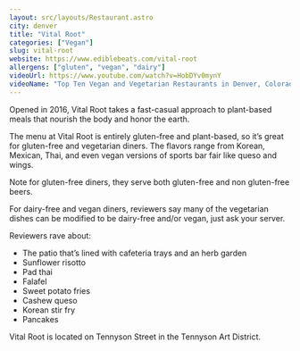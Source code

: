 ```yaml
---
layout: src/layouts/Restaurant.astro
city: denver
title: "Vital Root"
categories: ["Vegan"]
slug: vital-root
website: https://www.ediblebeats.com/vital-root
allergens: ["gluten", "vegan", "dairy"]
videoUrl: https://www.youtube.com/watch?v=HobDYv0mynY
videoName: "Top Ten Vegan and Vegetarian Restaurants in Denver, Colorado"
---
```


Opened in 2016, Vital Root takes a fast-casual approach to plant-based meals that nourish the body and honor the earth.

The menu at Vital Root is entirely gluten-free and plant-based, so it’s great for gluten-free and vegetarian diners. The flavors range from Korean, Mexican, Thai, and even vegan versions of sports bar fair like queso and wings.

Note for gluten-free diners, they serve both gluten-free and non gluten-free beers.

For dairy-free and vegan diners, reviewers say many of the vegetarian dishes can be modified to be dairy-free and/or vegan, just ask your server.

Reviewers rave about:
* The patio that’s lined with cafeteria trays and an herb garden
* Sunflower risotto
* Pad thai
* Falafel
* Sweet potato fries
* Cashew queso
* Korean stir fry
* Pancakes

Vital Root is located on Tennyson Street in the Tennyson Art District.
